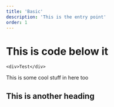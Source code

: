 ```yaml
---
title: 'Basic'
description: 'This is the entry point'
order: 1
---
```


# This is code below it

```tsx
<div>Test</div>
```

This is some cool stuff in here too

## This is another heading
